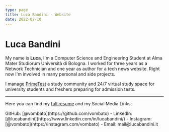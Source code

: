 ```yaml
---
type: page
title: Luca Bandini - Website
date: 2022-02-10
---
```


# Luca Bandini

My name is **Luca**, I'm a Computer Science and Engineering Student at Alma Mater Studiorum Università di Bologna.
I worked for three years as a Network Technician and one year as author for a tech news website.
Right now I'm involved in many personal and side projects.

I manage [PrimeTest](https://primetest.ga) a study community and 24/7 virtual study space for university students and freshers preparing for admission tests.

---

<div>
  <p>Here you can find my <a href="/docs/LucaBandini-Resume_EN.pdf">full resume</a> and my Social Media Links:</p>
  <p>GitHub: [@vombato](https://github.com/vombato) - LinkedIn: [@lucabandini](https://www.linkedin.com/in/lucabandini/) - Instagram: [@vombato](https://instagram.com/vombato) - Email: mail@lucabandini.it</p>
</div>
 